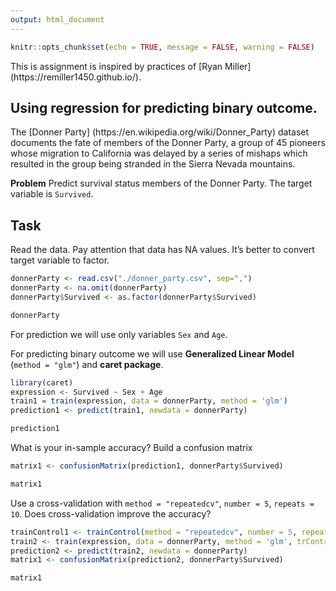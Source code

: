 ---
output: html_document
---

```{r setup, include=FALSE}
knitr::opts_chunk$set(echo = TRUE, message = FALSE, warning = FALSE)
```

This is assignment is inspired by practices of [Ryan Miller] (https://remiller1450.github.io/).

## Using regression for predicting binary outcome.

The [Donner Party] (https://en.wikipedia.org/wiki/Donner_Party) dataset documents the fate of members of the Donner Party, a group of 45 pioneers whose migration to California was delayed by a series of mishaps which resulted in the group being stranded in the Sierra Nevada mountains.

**Problem**
Predict survival status members of the Donner Party. The target variable is `Survived`.

## Task

Read the data. Pay attention that data has NA values. It's better to convert target variable to factor.
```{r}
donnerParty <- read.csv("./donner_party.csv", sep=",")
donnerParty <- na.omit(donnerParty)
donnerParty$Survived <- as.factor(donnerParty$Survived)

donnerParty
```

For prediction we will use only variables `Sex` and `Age`. 

For predicting binary outcome we will use **Generalized Linear Model** (`method = "glm"`) and **caret package**. 

```{r}
library(caret)
expression <- Survived ~ Sex + Age
train1 = train(expression, data = donnerParty, method = 'glm')
prediction1 <- predict(train1, newdata = donnerParty)

prediction1
```

What is your in-sample accuracy? Build a confusion matrix

```{r}
matrix1 <- confusionMatrix(prediction1, donnerParty$Survived)

matrix1
```
Use a cross-validation with `method = "repeatedcv"`, `number = 5`, `repeats = 10`. Does cross-validation improve the accuracy?

```{r}
trainControl1 <- trainControl(method = "repeatedcv", number = 5, repeats = 10)
train2 <- train(expression, data = donnerParty, method = 'glm', trControl = trainControl1)
prediction2 <- predict(train2, newdata = donnerParty)
matrix1 <- confusionMatrix(prediction2, donnerParty$Survived)

matrix1
```